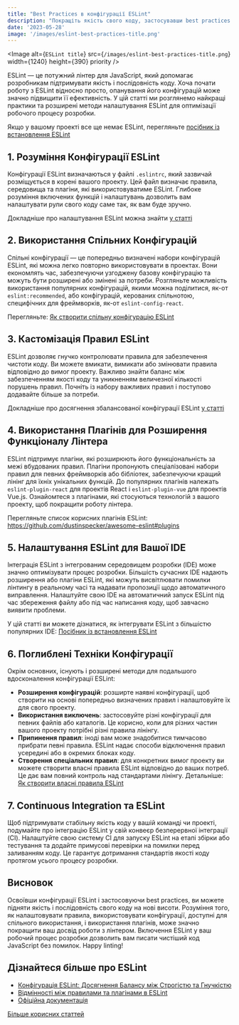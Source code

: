 ```yaml
---
title: "Best Practices в конфігурації ESLint"
description: "Покращіть якість свого коду, застосувавши best practices та освоївши конфігурацію ESLint."
date: '2023-05-28'
image: '/images/eslint-best-practices-title.png'
---
```


<Image
    alt={`ESLint title`}
    src={`/images/eslint-best-practices-title.png`}
    width={1240}
    height={390}
    priority
/>

ESLint — це потужний лінтер для JavaScript, який допомагає розробникам підтримувати якість і послідовність коду. Хоча почати роботу з ESLint відносно просто, опанування його конфігурацій може значно підвищити її ефективність. У цій статті ми розглянемо найкращі практики та розширені методи налаштування ESLint для оптимізації робочого процесу розробки.

Якщо у вашому проекті все ще немає ESLint, перегляньте [посібник із встановлення ESLint](eslint-setup)

## 1. Розуміння Конфігурації ESLint
Конфігурації ESLint визначаються у файлі `.eslintrc`, який зазвичай розміщується в корені вашого проекту. Цей файл визначає правила, середовища та плагіни, які використовуватиме ESLint. Глибоке розуміння включених функцій і налаштувань дозволить вам налаштувати рули свого коду саме так, як вам буде зручно.

Докладніше про налаштування ESLint можна знайти [у статті](https://eslint.org/docs/latest/use/configure/)

## 2. Використання Спільних Конфігурацій

Спільні конфігурації — це попередньо визначені набори конфігурацій ESLint, які можна легко повторно використовувати в проектах. Вони економлять час, забезпечуючи узгоджену базову конфігурацію та можуть бути розширені або змінені за потреби. Розгляньте можливість використання популярних конфігурацій, якими можна поділитися, як-от `eslint:recommended`, або конфігурацій, керованих спільнотою, специфічних для фреймворків, як-от `eslint-config-react`.

Перегляньте: [Як створити спільну конфігурацію ESLint](https://eslint.org/docs/latest/extend/shareable-configs)

## 3. Кастомізація Правил ESLint

ESLint дозволяє гнучко контролювати правила для забезпечення чистоти коду. Ви можете вмикати, вимикати або змінювати правила відповідно до вимог проекту. Важливо знайти баланс між забезпеченням якості коду та уникненням величезної кількості порушень правил. Почніть із набору важливих правил і поступово додавайте більше за потреби.

Докладніше про досягнення збалансованої конфігурації ESLint [у статті](eslint-rule-balance)

## 4. Використання Плагінів для Розширення Функціоналу Лінтера

ESLint підтримує плагіни, які розширюють його функціональність за межі вбудованих правил. Плагіни пропонують спеціалізовані набори правил для певних фреймворків або бібліотек, забезпечуючи кращий лінінг для їхніх унікальних функцій. До популярних плагінів належать `eslint-plugin-react` для проектів React і `eslint-plugin-vue` для проектів Vue.js. Ознайомтеся з плагінами, які стосуються технологій з вашого проекту, щоб покращити роботу лінтера.

Перегляньте список корисних плагінів ESLint: https://github.com/dustinspecker/awesome-eslint#plugins

## 5. Налаштування ESLint для Вашої IDE

Інтеграція ESLint з інтегрованим середовищем розробки (IDE) може значно оптимізувати процес розробки. Більшість сучасних IDE надають розширення або плагіни ESLint, які можуть висвітлювати помилки лінтингу в реальному часі та надавати пропозиції щодо автоматичного виправлення. Налаштуйте свою IDE на автоматичний запуск ESLint під час збереження файлу або під час написання коду, щоб завчасно виявити проблеми.

У цій статті ви можете дізнатися, як інтегрувати ESLint з більшістю популярних IDE: [Посібник із встановлення ESLint](eslint-setup)

## 6. Поглиблені Техніки Конфігурації

Окрім основних, існують і розширені методи для подальшого вдосконалення конфігурації ESLint:

- **Розширення конфігурацій**: розширте наявні конфігурації, щоб створити на основі попередньо визначених правил і налаштовуйте їх для свого проекту.
- **Використання виключень**: застосовуйте різні конфігурації для певних файлів або каталогів. Це корисно, коли для різних частин вашого проекту потрібні різні правила лінінгу.
- **Припинення правил**: іноді вам може знадобитися тимчасово прибрати певні правила. ESLint надає способи відключення правил усередині або в окремих блоках коду.
- **Створення спеціальних правил**: для конкретних вимог проекту ви можете створити власні правила ESLint відповідно до ваших потреб. Це дає вам повний контроль над стандартами лінінгу. Детальніше: [Як створити власні правила ESLint](https://eslint.org/docs/latest/extend/custom-rules)

## 7. Continuous Integration та ESLint

Щоб підтримувати стабільну якість коду у вашій команді чи проекті, подумайте про інтеграцію ESLint у свій конвеєр безперервної інтеграції (CI). Налаштуйте свою систему CI для запуску ESLint на етапі збірки або тестування та додайте примусові перевірки на помилки перед заливанням коду. Це гарантує дотримання стандартів якості коду протягом усього процесу розробки.

## Висновок

Освоївши конфігурації ESLint і застосовуючи best practices, ви можете підняти якість і послідовність свого коду на нові висоти. Розуміння того, як налаштовувати правила, використовувати конфігурації, доступні для спільного використання, і використання плагінів, може значно покращити ваш досвід роботи з лінтером. Включення ESLint у ваш робочий процес розробки дозволить вам писати чистіший код JavaScript без помилок. Happy linting!

## Дізнайтеся більше про ESLint

- [Конфігурація ESLint: Досягнення Балансу між Строгістю та Гнучкістю](eslint-rule-balance)
- [Відмінності між правилами та плагінами в ESLint](eslint-rules-vs-plugins)
- [Офіційна документація](https://eslint.org/docs/latest/)

[Більше корисних статтей](/)

